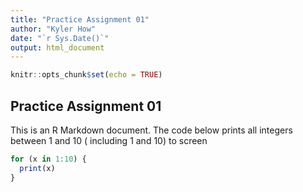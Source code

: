 ---
title: "Practice Assignment 01"
author: "Kyler How"
date: "`r Sys.Date()`"
output: html_document
---

```{r setup, include=FALSE}
knitr::opts_chunk$set(echo = TRUE)
```

## Practice Assignment 01

This is an R Markdown document. The code below prints all integers between 1 and 10 ( including 1 and 10) to screen


```{r integer}
for (x in 1:10) {
  print(x)
}
```

